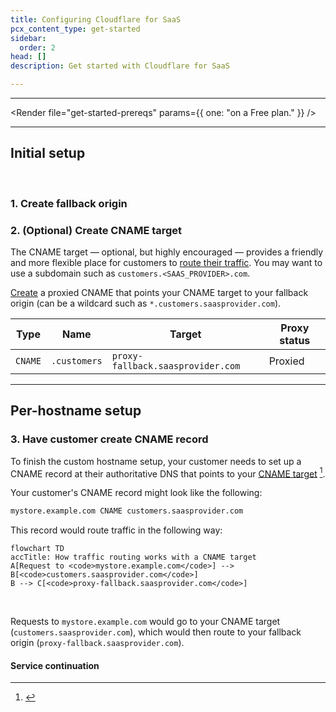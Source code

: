 ```yaml
---
title: Configuring Cloudflare for SaaS
pcx_content_type: get-started
sidebar:
  order: 2
head: []
description: Get started with Cloudflare for SaaS

---
```



***

<Render file="get-started-prereqs" params={{ one: "on a Free plan." }} />

***

## Initial setup

<Render file="get-started-initial-setup-preamble" /> <br/>

### 1. Create fallback origin

<Render file="get-started-fallback-origin" />

### 2. (Optional) Create CNAME target

The CNAME target — optional, but highly encouraged — provides a friendly and more flexible place for customers to [route their traffic](#3-have-customer-create-cname-record). You may want to use a subdomain such as `customers.<SAAS_PROVIDER>.com`.

[Create](/dns/manage-dns-records/how-to/create-dns-records/#create-dns-records) a proxied CNAME that points your CNAME target to your fallback origin (can be a wildcard such as `*.customers.saasprovider.com`).

<Example>

| **Type** | **Name**     | **Target**                  | **Proxy status** |
| -------- | ------------ | --------------------------------- | ---------------- |
| `CNAME`  | `.customers` | `proxy-fallback.saasprovider.com` | Proxied          |

</Example>

***

## Per-hostname setup

<Render file="get-started-per-hostname" />

### 3. Have customer create CNAME record

To finish the custom hostname setup, your customer needs to set up a CNAME record at their authoritative DNS that points to your [CNAME target](#2-optional-create-cname-target) [^1].

<Render file="get-started-check-statuses" />

Your customer's CNAME record might look like the following:

```txt
mystore.example.com CNAME customers.saasprovider.com
```

This record would route traffic in the following way:

```mermaid
flowchart TD
accTitle: How traffic routing works with a CNAME target
A[Request to <code>mystore.example.com</code>] --> B[<code>customers.saasprovider.com</code>]
B --> C[<code>proxy-fallback.saasprovider.com</code>]
```

<br/>

Requests to `mystore.example.com` would go to your CNAME target (`customers.saasprovider.com`), which would then route to your fallback origin (`proxy-fallback.saasprovider.com`).

[^1]: <Render file="regional-services" />

#### Service continuation

<Render file="get-started-service-continuation" />
